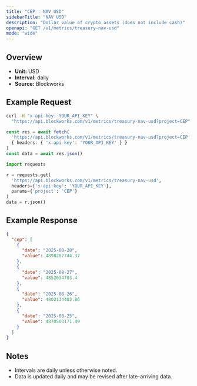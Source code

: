 ```yaml
---
title: "CEP : NAV USD"
sidebarTitle: "NAV USD"
description: "Dollar value of crypto assets (does not include cash)"
openapi: "GET /v1/metrics/treasury-nav-usd"
mode: "wide"
---
```


## Overview

- **Unit:** USD
- **Interval:** daily
- **Source:** Blockworks

## Example Request

<CodeGroup>

```bash cURL
curl -H "x-api-key: YOUR_API_KEY" \
  "https://api.blockworks.com/v1/metrics/treasury-nav-usd?project=CEP"
```

```typescript TypeScript
const res = await fetch(
  'https://api.blockworks.com/v1/metrics/treasury-nav-usd?project=CEP',
  { headers: { 'x-api-key': 'YOUR_API_KEY' } }
)
const data = await res.json()
```

```python Python
import requests

r = requests.get(
  'https://api.blockworks.com/v1/metrics/treasury-nav-usd',
  headers={'x-api-key': 'YOUR_API_KEY'},
  params={'project': 'CEP'}
)
data = r.json()
```

</CodeGroup>

## Example Response

```json
{
  "cep": [
    {
      "date": "2025-08-28",
      "value": 4898287744.37
    },
    {
      "date": "2025-08-27",
      "value": 4852634703.4
    },
    {
      "date": "2025-08-26",
      "value": 4802134483.86
    },
    {
      "date": "2025-08-25",
      "value": 4870503171.49
    }
  ]
}
```

## Notes
- Intervals are daily unless otherwise noted.
- Data is updated daily and may be revised after late-arriving data.
